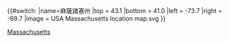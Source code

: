 {{#switch:{{{1}}}
|name=麻薩諸塞州
|top = 43.1
|bottom = 41.0
|left = -73.7
|right = -69.7
|image = USA Massachusetts location map.svg
}}<noinclude>{{Location map/Info}}
{{Documentation}}
[[Category:美國地理位置圖模板|Massachusetts]]
</noinclude>